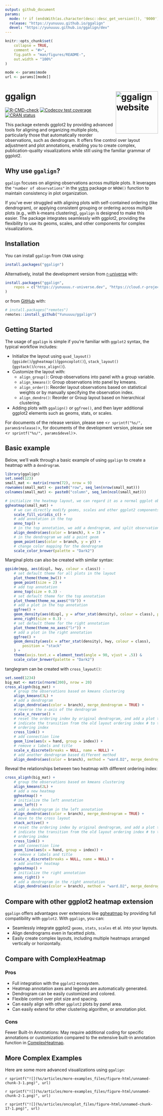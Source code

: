 ```yaml
---
output: github_document
params: 
  mode: !r if (endsWith(as.character(desc::desc_get_version()), '9000')) 'devel' else 'release'
  release: "https://yunuuuu.github.io/ggalign"
  devel: "https://yunuuuu.github.io/ggalign/dev"
---
```


<!-- README.md is generated from README.Rmd. Please edit that file -->

```r
knitr::opts_chunk$set(
    collapse = TRUE,
    comment = "#>",
    fig.path = "man/figures/README-",
    out.width = "100%"
)
```

```r
mode <- params$mode
url <- params[[mode]]
```

# ggalign <a href="https://yunuuuu.github.io/ggalign/"><img src="man/figures/logo.png" align="right" height="139" alt="ggalign website" /></a>
<!-- badges: start -->
[![R-CMD-check](https://github.com/Yunuuuu/ggalign/actions/workflows/R-CMD-check.yaml/badge.svg)](https://github.com/Yunuuuu/ggalign/actions/workflows/R-CMD-check.yaml)
[![Codecov test coverage](https://codecov.io/gh/Yunuuuu/ggalign/branch/main/graph/badge.svg)](https://app.codecov.io/gh/Yunuuuu/ggalign?branch=main)
[![CRAN status](https://www.r-pkg.org/badges/version/ggalign)](https://CRAN.R-project.org/package=ggalign)
<!-- badges: end -->

This package extends ggplot2 by providing advanced tools for aligning and
organizing multiple plots, particularly those that automatically reorder
observations, such as dendrogram. It offers fine control over layout adjustment
and plot annotations, enabling you to create complex, publication-quality
visualizations while still using the familiar grammar of ggplot2. 

## Why use `ggalign`?
`ggalign` focuses on aligning observations across multiple plots. It leverages
the `"number of observations"` in the
[vctrs](https://vctrs.r-lib.org/reference/vec_size.html) package or `NROW()`
function to maintain consistency in plot organization. 

If you've ever struggled with aligning plots with self-contained ordering (like
dendrogram), or applying consistent grouping or ordering across multiple plots
(e.g., with k-means clustering), `ggalign` is designed to make this easier. The
package integrates seamlessly with ggplot2, providing the flexibility to use its
geoms, scales, and other components for complex visualizations. 

## Installation

You can install `ggalign` from `CRAN` using:
```r
install.packages("ggalign")
```

Alternatively, install the development version from
[r-universe](https://yunuuuu.r-universe.dev/ggalign) with:

```r
install.packages("ggalign",
    repos = c("https://yunuuuu.r-universe.dev", "https://cloud.r-project.org")
)
```

or from [GitHub](https://github.com/Yunuuuu/ggalign) with:
```r
# install.packages("remotes")
remotes::install_github("Yunuuuu/ggalign")
```

## Getting Started
The usage of `ggalign` is simple if you're familiar with `ggplot2` syntax, the
typical workflow includes: 

 - Initialize the layout using `quad_layout()`
 (`ggside()`/`ggheatmap()`/`ggoncoplot()`), `stack_layout()`
 (`ggstack()`/`cross_align()`).
 - Customize the layout with:
   - `align_group()`: Group observations into panel with a group variable.
   - `align_kmeans()`: Group observations into panel by kmeans.
   - `align_order()`: Reorder layout observations based on statistical weights
   or by manually specifying the observation index.
   - `align_dendro()`: Reorder or Group layout based on hierarchical clustering.
 - Adding plots with `ggalign()` or `ggfree()`, and then layer additional
 ggplot2 elements such as geoms, stats, or scales.

For documents of the release version, please see <`r sprintf("%s/", params$release)`>, for
documents of the development version, please see <`r sprintf("%s/", params$devel)`>.

## Basic example
Below, we'll walk through a basic example of using `ggalign` to create a heatmap
with a `dendrogram`.

```r
library(ggalign)
set.seed(123)
small_mat <- matrix(rnorm(72), nrow = 9)
rownames(small_mat) <- paste0("row", seq_len(nrow(small_mat)))
colnames(small_mat) <- paste0("column", seq_len(ncol(small_mat)))

# initialize the heatmap layout, we can regard it as a normal ggplot object
ggheatmap(small_mat) +
    # we can directly modify geoms, scales and other ggplot2 components
    scale_fill_viridis_c() +
    # add annotation in the top
    anno_top() +
    # in the top annotation, we add a dendrogram, and split observations into 3 groups
    align_dendro(aes(color = branch), k = 3) +
    # in the dendrogram we add a point geom
    geom_point(aes(color = branch, y = y)) +
    # change color mapping for the dendrogram
    scale_color_brewer(palette = "Dark2")
```

Marginal plots can also be created with similar syntax:
```r
ggside(mpg, aes(displ, hwy, colour = class)) -
    # set default theme for all plots in the layout
    plot_theme(theme_bw()) +
    geom_point(size = 2) +
    # add top annotation
    anno_top(size = 0.3) -
    # set default theme for the top annotation
    plot_theme(theme_no_axes("tb")) +
    # add a plot in the top annotation
    ggfree() +
    geom_density(aes(displ, y = after_stat(density), colour = class), position = "stack") +
    anno_right(size = 0.3) -
    # set default theme for the right annotation
    plot_theme(theme_no_axes("lr")) +
    # add a plot in the right annotation
    ggfree() +
    geom_density(aes(x = after_stat(density), hwy, colour = class),
        position = "stack"
    ) +
    theme(axis.text.x = element_text(angle = 90, vjust = .5)) &
    scale_color_brewer(palette = "Dark2")
```

tanglegram can be created with `cross_layout()`:
```r
set.seed(1234)
big_mat <- matrix(rnorm(200), nrow = 20)
cross_alignh(big_mat) +
    # group the observations based on kmeans clustering
    align_kmeans(3L) +
    # add a dendrogram
    align_dendro(aes(color = branch), merge_dendrogram = TRUE) +
    # reverse the x-axis of the dendrogram
    scale_x_reverse() +
    # reset the ordering index by original dendrogram, and add a plot to
    # indicate the transition from the old layout ordering index # to the new
    # ordering index
    cross_link() +
    # add connection line
    geom_line(aes(x = hand, group = index)) +
    # remove x labels and title
    scale_x_discrete(breaks = NULL, name = NULL) +
    # add another dendrogram based different method
    align_dendro(aes(color = branch), method = "ward.D2", merge_dendrogram = TRUE)
```

Reveal the relationships between two heatmap with different ordering index:
```r
cross_alignh(big_mat) +
    # group the observations based on kmeans clustering
    align_kmeans(2L) +
    # add a new heatmap
    ggheatmap() +
    # initialize the left annotation
    anno_left() +
    # add a dendrogram in the left annotation
    align_dendro(aes(color = branch), merge_dendrogram = TRUE) +
    # move to the cross layout 
    stack_active() +
    # reset the ordering index by original dendrogram, and add a plot to
    # indicate the transition from the old layout ordering index # to the new
    # ordering index
    cross_link() +
    # add connection line
    geom_line(aes(x = hand, group = index)) +
    # remove x labels and title
    scale_x_discrete(breaks = NULL, name = NULL) +
    # add another heatmap
    ggheatmap() +
    # initialize the right annotation
    anno_right() +
    # add a dendrogram in the right annotation
    align_dendro(aes(color = branch), method = "ward.D2", merge_dendrogram = TRUE)
```

## Compare with other ggplot2 heatmap extension
`ggalign` offers advantages over extensions like
[ggheatmap](https://github.com/XiaoLuo-boy/ggheatmap) by providing full
compatibility with `ggplot2`. With `ggalign`, you can:

- Seamlessly integrate ggplot2 `geoms`, `stats`, `scales` et al. into your
layouts. 
- Align dendrograms even in facetted plots.
- Easily create complex layouts, including multiple heatmaps arranged vertically
 or horizontally.

## Compare with ComplexHeatmap
### Pros
- Full integration with the `ggplot2` ecosystem.
- Heatmap annotation axes and legends are automatically generated.
- Dendrogram can be easily customized and colored.
- Flexible control over plot size and spacing.
- Can easily align with other `ggplot2` plots by panel area.
- Can easily extend for other clustering algorithm, or annotation plot.

### Cons
Fewer Built-In Annotations: May require additional coding for specific
annotations or customization compared to the extensive built-in annotation
function in [ComplexHeatmap](https://github.com/jokergoo/ComplexHeatmap).

## More Complex Examples
Here are some more advanced visualizations using `ggalign`:

`r sprintf("![](%s/articles/more-examples_files/figure-html/unnamed-chunk-3-1.png)", url)`

`r sprintf("![](%s/articles/more-examples_files/figure-html/unnamed-chunk-2-1.png)", url)`

`r sprintf("![](%s/articles/oncoplot_files/figure-html/unnamed-chunk-17-1.png)", url)`
